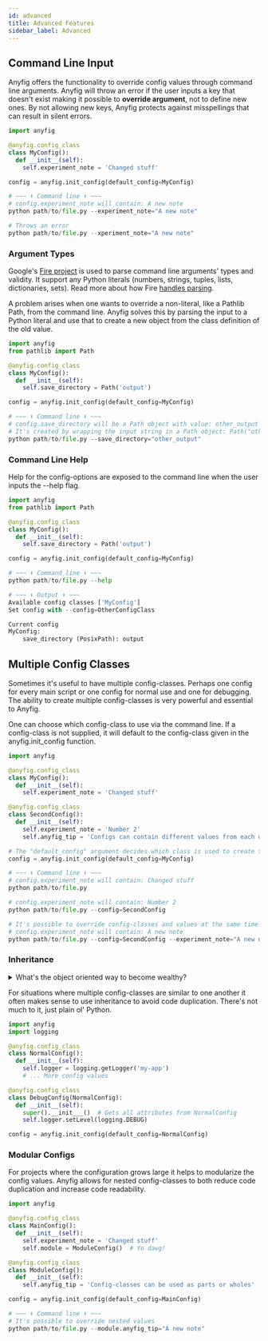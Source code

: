 ```yaml
---
id: advanced
title: Advanced Features
sidebar_label: Advanced
---
```


## Command Line Input

Anyfig offers the functionality to override config values through command line arguments. Anyfig will throw an error if the user inputs a key that doesn't exist making it possible to **override argument**, not to define new ones. By not allowing new keys, Anyfig protects against misspellings that can result in silent errors.

```python
import anyfig

@anyfig.config_class
class MyConfig():
  def __init__(self):
    self.experiment_note = 'Changed stuff'

config = anyfig.init_config(default_config=MyConfig)

# ~~~ ⬇ Command line ⬇ ~~~
# config.experiment_note will contain: A new note
python path/to/file.py --experiment_note="A new note"

# Throws an error
python path/to/file.py --xperiment_note="A new note"
```

### Argument Types
Google's [Fire project](https://github.com/google/python-fire) is used to parse command line arguments' types and validity. It support any Python literals (numbers, strings, tuples, lists, dictionaries, sets). Read more about how Fire [handles parsing](https://github.com/google/python-fire/blob/master/docs/guide.md#argument-parsing). 

 A problem arises when one wants to override a non-literal, like a Pathlib Path, from the command line. Anyfig solves this by parsing the input to a Python literal and use that to create a new object from the class definition of the old value.

```python
import anyfig
from pathlib import Path

@anyfig.config_class
class MyConfig():
  def __init__(self):
    self.save_directory = Path('output')

config = anyfig.init_config(default_config=MyConfig)

# ~~~ ⬇ Command line ⬇ ~~~
# config.save_directory will be a Path object with value: other_output
# It's created by wrapping the input string in a Path object: Path("other_output")
python path/to/file.py --save_directory="other_output"
```

### Command Line Help
Help for the config-options are exposed to the command line when the user inputs the --help flag.


```python
import anyfig
from pathlib import Path

@anyfig.config_class
class MyConfig():
  def __init__(self):
    self.save_directory = Path('output')

config = anyfig.init_config(default_config=MyConfig)

# ~~~ ⬇ Command line ⬇ ~~~
python path/to/file.py --help

# ~~~ ⬇ Output ⬇ ~~~
Available config classes ['MyConfig']
Set config with --config=OtherConfigClass

Current config
MyConfig:
    save_directory (PosixPath): output
```




## Multiple Config Classes

Sometimes it's useful to have multiple config-classes. Perhaps one config for every main script or one config for normal use and one for debugging. The ability to create multiple config-classes is very powerful and essential to Anyfig.

One can choose which config-class to use via the command line. If a config-class is not supplied, it will default to the config-class given in the anyfig.init_config function. 


```python
import anyfig

@anyfig.config_class
class MyConfig():
  def __init__(self):
    self.experiment_note = 'Changed stuff'

@anyfig.config_class
class SecondConfig():
  def __init__(self):
    self.experiment_note = 'Number 2'
    self.anyfig_tip = 'Configs can contain different values from each other'

# The "default_config" argument decides which class is used to create the config
config = anyfig.init_config(default_config=MyConfig)

# ~~~ ⬇ Command line ⬇ ~~~
# config.experiment_note will contain: Changed stuff
python path/to/file.py

# config.experiment_note will contain: Number 2
python path/to/file.py --config=SecondConfig

# It's possible to override config-classes and values at the same time
# config.experiment_note will contain: A new note
python path/to/file.py --config=SecondConfig --experiment_note="A new note"
```

### Inheritance
<details><summary>What's the object oriented way to become wealthy?</summary>
💰 Inheritance
</details>

For situations where multiple config-classes are similar to one another it often makes sense to use inheritance to avoid code duplication. There's not much to it, just plain ol' Python.

```python
import anyfig
import logging

@anyfig.config_class
class NormalConfig():
  def __init__(self):
    self.logger = logging.getLogger('my-app')
    # ... More config values

@anyfig.config_class
class DebugConfig(NormalConfig):
  def __init__(self):
    super().__init___()  # Gets all attributes from NormalConfig
    self.logger.setLevel(logging.DEBUG)

config = anyfig.init_config(default_config=NormalConfig)
```

### Modular Configs
For projects where the configuration grows large it helps to modularize the config values. Anyfig allows for nested config-classes to both reduce code duplication and increase code readability. 

```python
import anyfig

@anyfig.config_class
class MainConfig():
  def __init__(self):
    self.experiment_note = 'Changed stuff'
    self.module = ModuleConfig()  # Yo dawg!

@anyfig.config_class
class ModuleConfig():
  def __init__(self):
    self.anyfig_tip = 'Config-classes can be used as parts or wholes'

config = anyfig.init_config(default_config=MainConfig)

# ~~~ ⬇ Command line ⬇ ~~~
# It's possible to override nested values
python path/to/file.py --module.anyfig_tip="A new note"
```
